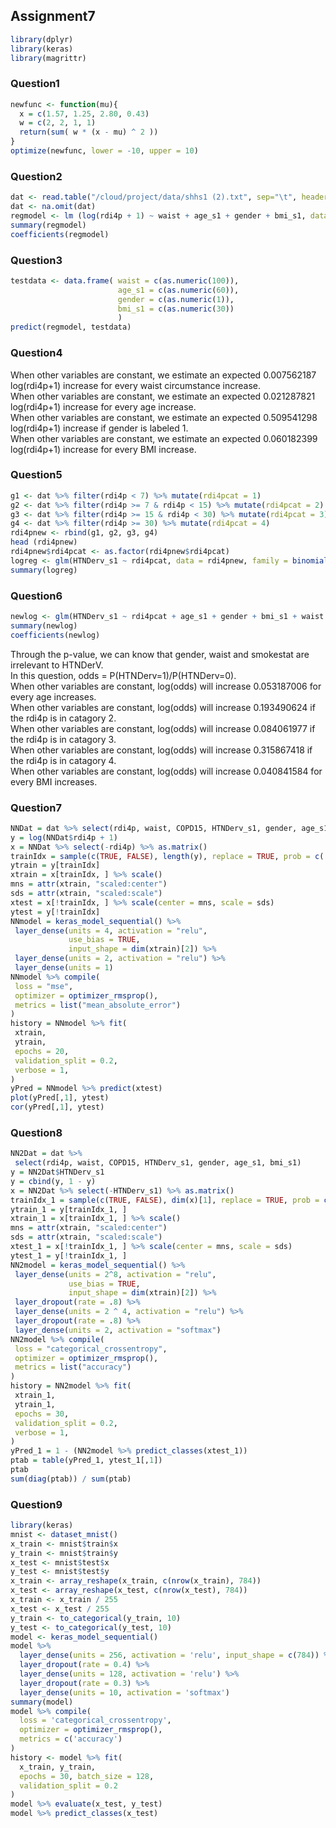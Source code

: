 ## Assignment7  

```r
library(dplyr)
library(keras)
library(magrittr)
```

### Question1
```r
newfunc <- function(mu){
  x = c(1.57, 1.25, 2.80, 0.43)
  w = c(2, 2, 1, 1)
  return(sum( w * (x - mu) ^ 2 ))
}
optimize(newfunc, lower = -10, upper = 10)
```

### Question2
```r
dat <- read.table("/cloud/project/data/shhs1 (2).txt", sep="\t", header = TRUE)
dat <- na.omit(dat)
regmodel <- lm (log(rdi4p + 1) ~ waist + age_s1 + gender + bmi_s1, data=dat)
summary(regmodel)
coefficients(regmodel)
```

### Question3
```r
testdata <- data.frame( waist = c(as.numeric(100)), 
                        age_s1 = c(as.numeric(60)),
                        gender = c(as.numeric(1)),
                        bmi_s1 = c(as.numeric(30))
                        )
predict(regmodel, testdata)
```

### Question4
When other variables are constant, we estimate an expected 0.007562187 log(rdi4p+1) increase for every waist circumstance increase.   
When other variables are constant, we estimate an expected 0.021287821 log(rdi4p+1) increase for every age increase.   
When other variables are constant, we estimate an expected 0.509541298 log(rdi4p+1) increase if gender is labeled 1.   
When other variables are constant, we estimate an expected 0.060182399 log(rdi4p+1) increase for every BMI increase.   

### Question5
```r
g1 <- dat %>% filter(rdi4p < 7) %>% mutate(rdi4pcat = 1)
g2 <- dat %>% filter(rdi4p >= 7 & rdi4p < 15) %>% mutate(rdi4pcat = 2)
g3 <- dat %>% filter(rdi4p >= 15 & rdi4p < 30) %>% mutate(rdi4pcat = 3)
g4 <- dat %>% filter(rdi4p >= 30) %>% mutate(rdi4pcat = 4)
rdi4pnew <- rbind(g1, g2, g3, g4)
head (rdi4pnew)
rdi4pnew$rdi4pcat <- as.factor(rdi4pnew$rdi4pcat)
logreg <- glm(HTNDerv_s1 ~ rdi4pcat, data = rdi4pnew, family = binomial(link='logit'))
summary(logreg)
```

### Question6
```r
newlog <- glm(HTNDerv_s1 ~ rdi4pcat + age_s1 + gender + bmi_s1 + waist + smokstat_s1, data = rdi4pnew, family = binomial(link='logit'))
summary(newlog)
coefficients(newlog)
```
Through the p-value, we can know that gender, waist and smokestat are irrelevant to HTNDerV.  
In this question, odds = P(HTNDerv=1)/P(HTNDerv=0).   
When other variables are constant, log(odds) will increase 0.053187006 for every age increases.   
When other variables are constant, log(odds) will increase 0.193490624 if the rdi4p is in catagory 2.  
When other variables are constant, log(odds) will increase 0.084061977 if the rdi4p is in catagory 3.  
When other variables are constant, log(odds) will increase 0.315867418 if the rdi4p is in catagory 4.  
When other variables are constant, log(odds) will increase 0.040841584 for every BMI increases.  

### Question7
```r
NNDat = dat %>% select(rdi4p, waist, COPD15, HTNDerv_s1, gender, age_s1, bmi_s1) 
y = log(NNDat$rdi4p + 1)
x = NNDat %>% select(-rdi4p) %>% as.matrix()
trainIdx = sample(c(TRUE, FALSE), length(y), replace = TRUE, prob = c(.7, .3))
ytrain = y[trainIdx]
xtrain = x[trainIdx, ] %>% scale()
mns = attr(xtrain, "scaled:center")
sds = attr(xtrain, "scaled:scale")
xtest = x[!trainIdx, ] %>% scale(center = mns, scale = sds)
ytest = y[!trainIdx]
NNmodel = keras_model_sequential() %>%
 layer_dense(units = 4, activation = "relu",
             use_bias = TRUE,
             input_shape = dim(xtrain)[2]) %>%
 layer_dense(units = 2, activation = "relu") %>%
 layer_dense(units = 1)
NNmodel %>% compile(
 loss = "mse",
 optimizer = optimizer_rmsprop(),
 metrics = list("mean_absolute_error")
)
history = NNmodel %>% fit(
 xtrain,
 ytrain,
 epochs = 20,
 validation_split = 0.2,
 verbose = 1,
)
yPred = NNmodel %>% predict(xtest)
plot(yPred[,1], ytest)
cor(yPred[,1], ytest)
```

### Question8
```r
NN2Dat = dat %>%
 select(rdi4p, waist, COPD15, HTNDerv_s1, gender, age_s1, bmi_s1)
y = NN2Dat$HTNDerv_s1
y = cbind(y, 1 - y)
x = NN2Dat %>% select(-HTNDerv_s1) %>% as.matrix()
trainIdx_1 = sample(c(TRUE, FALSE), dim(x)[1], replace = TRUE, prob = c(.7, .3))
ytrain_1 = y[trainIdx_1, ]
xtrain_1 = x[trainIdx_1, ] %>% scale()
mns = attr(xtrain, "scaled:center")
sds = attr(xtrain, "scaled:scale")
xtest_1 = x[!trainIdx_1, ] %>% scale(center = mns, scale = sds)
ytest_1 = y[!trainIdx_1, ]
NN2model = keras_model_sequential() %>%
 layer_dense(units = 2^8, activation = "relu",
             use_bias = TRUE,
             input_shape = dim(xtrain)[2]) %>%
 layer_dropout(rate = .8) %>%
 layer_dense(units = 2 ^ 4, activation = "relu") %>%
 layer_dropout(rate = .8) %>%
 layer_dense(units = 2, activation = "softmax")
NN2model %>% compile(
 loss = "categorical_crossentropy",
 optimizer = optimizer_rmsprop(),
 metrics = list("accuracy")
)
history = NN2model %>% fit(
 xtrain_1,
 ytrain_1,
 epochs = 30,
 validation_split = 0.2,
 verbose = 1,
)
yPred_1 = 1 - (NN2model %>% predict_classes(xtest_1))
ptab = table(yPred_1, ytest_1[,1])
ptab
sum(diag(ptab)) / sum(ptab)
```

### Question9
```r
library(keras)
mnist <- dataset_mnist()
x_train <- mnist$train$x
y_train <- mnist$train$y
x_test <- mnist$test$x
y_test <- mnist$test$y
x_train <- array_reshape(x_train, c(nrow(x_train), 784))
x_test <- array_reshape(x_test, c(nrow(x_test), 784))
x_train <- x_train / 255
x_test <- x_test / 255
y_train <- to_categorical(y_train, 10)
y_test <- to_categorical(y_test, 10)
model <- keras_model_sequential() 
model %>% 
  layer_dense(units = 256, activation = 'relu', input_shape = c(784)) %>% 
  layer_dropout(rate = 0.4) %>% 
  layer_dense(units = 128, activation = 'relu') %>%
  layer_dropout(rate = 0.3) %>%
  layer_dense(units = 10, activation = 'softmax')
summary(model)
model %>% compile(
  loss = 'categorical_crossentropy',
  optimizer = optimizer_rmsprop(),
  metrics = c('accuracy')
)
history <- model %>% fit(
  x_train, y_train, 
  epochs = 30, batch_size = 128, 
  validation_split = 0.2
)
model %>% evaluate(x_test, y_test)
model %>% predict_classes(x_test)
```






